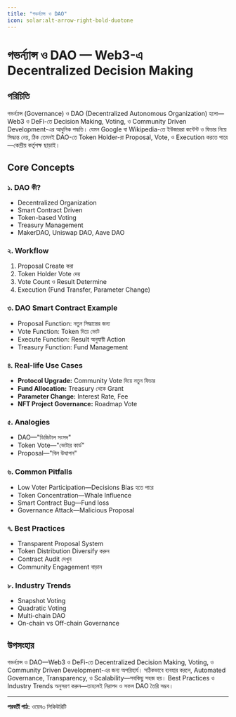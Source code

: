 ```yaml
---
title: "গভর্ন্যান্স ও DAO"
icon: solar:alt-arrow-right-bold-duotone
---
```


# গভর্ন্যান্স ও DAO — Web3-এ Decentralized Decision Making

## পরিচিতি

গভর্ন্যান্স (Governance) ও DAO (Decentralized Autonomous Organization) হলো—Web3 ও DeFi-তে Decision Making, Voting, ও Community Driven Development-এর আধুনিক পদ্ধতি। যেমন Google বা Wikipedia-তে ইউজাররা কন্টেন্ট ও ফিচার নিয়ে সিদ্ধান্ত নেয়, ঠিক তেমনই DAO-তে Token Holder-রা Proposal, Vote, ও Execution করতে পারে—কেন্দ্রীয় কর্তৃপক্ষ ছাড়াই।

## Core Concepts

### ১. DAO কী?
- Decentralized Organization
- Smart Contract Driven
- Token-based Voting
- Treasury Management
- MakerDAO, Uniswap DAO, Aave DAO

### ২. Workflow
1. Proposal Create করা
2. Token Holder Vote দেয়
3. Vote Count ও Result Determine
4. Execution (Fund Transfer, Parameter Change)

### ৩. DAO Smart Contract Example
- Proposal Function: নতুন সিদ্ধান্তের জন্য
- Vote Function: Token দিয়ে ভোট
- Execute Function: Result অনুযায়ী Action
- Treasury Function: Fund Management

### ৪. Real-life Use Cases
- **Protocol Upgrade:** Community Vote দিয়ে নতুন ফিচার
- **Fund Allocation:** Treasury থেকে Grant
- **Parameter Change:** Interest Rate, Fee
- **NFT Project Governance:** Roadmap Vote

### ৫. Analogies
- DAO—"ডিজিটাল সংসদ"
- Token Vote—"ভোটার কার্ড"
- Proposal—"বিল উত্থাপন"

### ৬. Common Pitfalls
- Low Voter Participation—Decisions Bias হতে পারে
- Token Concentration—Whale Influence
- Smart Contract Bug—Fund loss
- Governance Attack—Malicious Proposal

### ৭. Best Practices
- Transparent Proposal System
- Token Distribution Diversify করুন
- Contract Audit দেখুন
- Community Engagement বাড়ান

### ৮. Industry Trends
- Snapshot Voting
- Quadratic Voting
- Multi-chain DAO
- On-chain vs Off-chain Governance

## উপসংহার

গভর্ন্যান্স ও DAO—Web3 ও DeFi-তে Decentralized Decision Making, Voting, ও Community Driven Development-এর জন্য অপরিহার্য। সঠিকভাবে ব্যবহার করলে, Automated Governance, Transparency, ও Scalability—সবকিছু সহজ হয়। Best Practices ও Industry Trends অনুসরণ করুন—তাহলেই নিরাপদ ও সফল DAO তৈরি সম্ভব।

---

**পরবর্তী পাঠ:** ওয়েব৩ সিকিউরিটি
